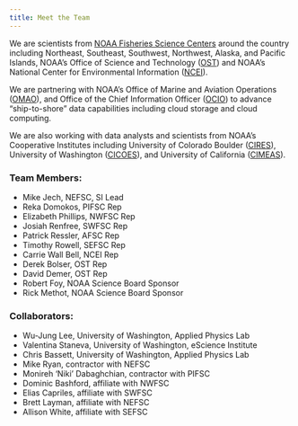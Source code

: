 ```yaml
---
title: Meet the Team
---
```


We are scientists from [NOAA Fisheries Science Centers](https://www.fisheries.noaa.gov/contact-directory/science-centers) around the country including Northeast, Southeast, Southwest, Northwest, Alaska, and Pacific Islands, NOAA's Office of Science and Technology ([OST](https://www.fisheries.noaa.gov/about/office-science-and-technology)) and NOAA's National Center for Environmental Information ([NCEI](https://www.ncei.noaa.gov/about-us)).

We are partnering with NOAA's Office of Marine and Aviation Operations ([OMAO](https://www.omao.noaa.gov/about)), and Office of the Chief Information Officer ([OCIO](https://www.noaa.gov/organization/information-technology/about-ocio)) to advance "ship-to-shore" data capabilities including cloud storage and cloud computing.

We are also working with data analysts and scientists from NOAA's Cooperative Institutes including University of Colorado Boulder ([CIRES](https://cires.colorado.edu/about)), University of Washington ([CICOES](https://cicoes.uw.edu/about/)), and University of California ([CIMEAS](https://cimeas.ucsd.edu/about/)).

### Team Members:

-   Mike Jech, NEFSC, SI Lead
-   Reka Domokos, PIFSC Rep
-   Elizabeth Phillips, NWFSC Rep
-   Josiah Renfree, SWFSC Rep
-   Patrick Ressler, AFSC Rep
-   Timothy Rowell, SEFSC Rep
-   Carrie Wall Bell, NCEI Rep
-   Derek Bolser, OST Rep
-   David Demer, OST Rep
-   Robert Foy, NOAA Science Board Sponsor
-   Rick Methot, NOAA Science Board Sponsor

### Collaborators:

-   Wu-Jung Lee, University of Washington, Applied Physics Lab
-   Valentina Staneva, University of Washington, eScience Institute
-   Chris Bassett, University of Washington, Applied Physics Lab
-   Mike Ryan, contractor with NEFSC
-   Monireh 'Niki' Dabaghchian, contractor with PIFSC
-   Dominic Bashford, affiliate with NWFSC
-   Elias Capriles, affiliate with SWFSC
-   Brett Layman, affiliate with NEFSC
-   Allison White, affiliate with SEFSC
